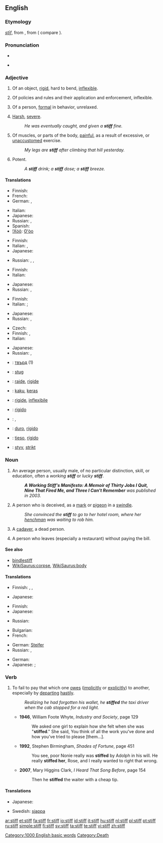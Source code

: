 ==English==

===Etymology===
{{etyl|ang}} ''[[stif|stīf]]'', from {{proto|Germanic|stifaz}}, from {{proto|Indo-European|stīpos}} ( compare {{etyl|la}} {{term|stipare}}).

===Pronunciation===
* {{IPA|/stɪf/}}
* {{audio|en-us-stiff.ogg|Audio (US)}}
*: {{rhymes|ɪf}}

===Adjective===
{{en-adj|er}}

# Of an object, [[rigid]], hard to bend, [[inflexible]].
# {{context|figuratively}} Of policies and rules and their application and enforcement, inflexible.
# Of a person, [[formal]] in behavior, unrelaxed.
# {{colloquial}} [[harsh|Harsh]], [[severe]].
#: ''He was eventually caught, and given a '''stiff''' fine.''
# Of muscles, or parts of the body, [[painful]], as a result of excessive, or [[unaccustomed]] exercise.
#: ''My legs are '''stiff''' after climbing that hill yesterday.''
# Potent.
#: ''A '''stiff''' drink; a '''stiff''' dose; a '''stiff''' breeze.''

====Translations====
{{trans-top|of an object, rigid, hard to bend, inflexible}}
* Finnish: {{t+|fi|jäykkä}}
* French: {{t+|fr|rigide}}
* German: {{t+|de|steif}}, {{t+|de|starr}}
{{trans-mid}}
* Italian: {{t+|it|rigido}}
* Japanese: {{t+|ja|硬い|tr=katai|sc=Jpan}}
* Russian: {{t|ru|жёсткий|tr=žóstkij|sc=Cyrl}}, {{t|ru|негибкий|tr=n'egíbkij|sc=Cyrl}}
* Spanish: {{t+|es|rigidez|f}}
* [[!Xóõ]]: [[ʘʻòo]]
{{trans-bottom}}

{{trans-top|figuratively: of policies and rules and their application and enforcement}}
* Finnish: {{t-|fi|kankea}}
* Italian: {{t+|it|rigido}}, {{t+|it|inflessibile}}
* Japanese: {{t+|ja|固い|tr=katai|sc=Jpan}}
{{trans-mid}}
* Russian: {{t|ru|жёсткий|tr=žóstkij|sc=Cyrl}}, {{t|ru|непоколебимый|tr=n'epokol'ebímyj|sc=Cyrl}}, {{t|ru|непреклонный|tr=n'epr'eklónnyj|sc=Cyrl}}
{{trans-bottom}}

{{trans-top|of a person, formal in behavior, unrelaxed}}
* Finnish: {{t+|fi|jäykkä}}
* Italian: {{t+|it|rigido}}
{{trans-mid}}
* Japanese: {{t+|ja|固い|tr=katai|sc=Jpan}}
* Russian: {{t+|ru|холодный|tr=χolódnyj|sc=Cyrl}}, {{t|ru|чопорный|tr=čópornyj|sc=Cyrl}}
{{trans-bottom}}

{{trans-top|colloquial: harsh, severe}}
* Finnish: {{t+|fi|kova}}
* Italian: {{t+|it|duro}};{{t+|it|severo}}
{{trans-mid}}
* Japanese: {{t+|ja|堅い|tr=katai|sc=Jpan}}
* Russian: {{t|ru|строгий|tr=strógij|sc=Cyrl}}, {{t+|ru|суровый|tr=suróvyj|sc=Cyrl}}
{{trans-bottom}}

{{trans-top|of muscles, or parts of the body}}
* Czech: {{t-|cs|ztuhlý|m}}
* Finnish: {{t+|fi|jäykkä}}, {{t-|fi|kankea}}
* Italian: {{t+|it|rigido}}
{{trans-mid}}
* Japanese: {{t|ja|凝る|tr=koru|sc=Jpan}}
* Russian: {{t|ru|окостеневший|tr=okost'en'évšij|sc=Cyrl}}, {{t|ru|одеревенелый|tr=od'er'ev'en'élyj|sc=Cyrl}}
{{trans-bottom}}

{{checktrans-top}}
* {{ttbc|Bulgarian}}: [[твърд]] {{m}} (1)
* {{ttbc|Dutch}}: [[stug]]
* {{ttbc|French}}: [[raide]], [[rigide]]
* {{ttbc|Indonesian}}: [[kaku]], [[keras]]
* {{ttbc|Interlingua}}: [[rigide]], [[inflexibile]]
* {{ttbc|Italian}}: [[rigido]]
* {{ttbc|Kurdish}}: {{ku-Arab|[[قایم]]}}, {{ku-Arab|[[به‌ستوو]]}}
* {{ttbc|Portuguese}}: [[duro]], [[rígido]]
* {{ttbc|Spanish}}: [[tieso]], [[rígido]]
* {{ttbc|Swedish}}: [[styv]], [[strikt]]
{{checktrans-bottom}}

===Noun===
{{en-noun}}

# An average person, usually male, of no particular distinction, skill, or education, often a ''working '''stiff''''' or ''lucky '''stiff'''''.
#: '''''A Working Stiff's Manifesto: A Memoir of Thirty Jobs I Quit, Nine That Fired Me, and Three I Can't Remember''' was published in 2003.''
# A person who is deceived, as a [[mark]] or [[pigeon]] in a [[swindle]].
#: ''She convinced the '''stiff''' to go to her hotel room, where her [[henchman]] was waiting to rob him.''
# {{slang}} A [[cadaver]], a dead person.
# {{US}} A person who leaves (especially a restaurant) without paying the bill.

====See also====
* [[bindlestiff]]
* [[WikiSaurus:corpse]], [[WikiSaurus:body]]

====Translations====
{{trans-top|average person, usually male}}
* Finnish: {{t-|fi|heppu}}, {{t+|fi|hemmo}}, {{t|fi|heebo}}
{{trans-mid}}
* Japanese: {{qualifier|informal|rude|offensive}} {{t|ja|オッサン|tr=ossan|sc=Jpan}}
{{trans-bottom}}

{{trans-top|person who is deceived}}
* Finnish: {{t+|fi|uhri}}
* Japanese: {{qualifier|slang|rude|offensive}} {{t|ja|カモ|tr=kamo|sc=Jpan}}
{{trans-mid}}
* Russian: {{t+|ru|лох|m|tr=loχ|sc=Cyrl}}
{{trans-bottom}}

{{trans-top|slang: cadaver, dead person}}
* Bulgarian: {{t+|bg|труп|m|sc=Cyrl}}
* French: {{t+|fr|macchabée|m}}
{{trans-mid}}
* German: [[Steifer]] {{m}}
* Russian: {{t+|ru|труп|m|tr=trup|sc=Cyrl}}, {{t|ru|жмурик|m|tr=žmúrik|sc=Cyrl}}
{{trans-bottom}}

{{trans-top|US: person who leaves without paying the bill}}
* German: {{t+|de|Zechpreller|m}}
* Japanese: {{qualifier|informal}} {{t|ja|食い逃げ|tr=kui-nige|sc=Jpan}}; {{sense|eats without money, does not matter if he/she leaves}} {{qualifier|formal}} {{t|ja|無銭飲食|tr=musen-inshoku|sc=Jpan}}
{{trans-mid}}
{{trans-bottom}}

===Verb===
{{en-verb}}

# To fail to pay that which one [[owe]]s ([[implicitly]] or [[explicitly]]) to another, especially by [[depart]]ing [[hastily]].
#: ''Realizing he had forgotten his wallet, he '''stiffed''' the taxi driver when the cab stopped for a red light.''
#* '''1946''', William Foote Whyte, ''Industry and Society'', page 129
#*: We asked one girl to explain how she felt when she was "'''stiffed'''." She said, You think of all the work you've done and how you've tried to please [them…].
#* '''1992''', Stephen Birmingham, ''Shades of Fortune'', page 451
#*: You see, poor Nonie really was '''stiffed''' by Adolph in his will. He really '''stiffed her''', Rose, and I really wanted to right that wrong.
#* '''2007''', Mary Higgins Clark, ''I Heard That Song Before'', page 154
#*: Then he '''stiffed''' the waiter with a cheap tip.

====Translations====
{{trans-top|to fail to pay money one owes}}
* Japanese: {{t|ja|払い忘れる|tr=harai-wasureru|sc=Jpan}}
{{trans-mid}}
* Swedish: [[sjappa]]
{{trans-bottom}}

{{trans-top|to tip ungenerously}}
{{trans-mid}}
{{trans-bottom}}

{{trans-top|to cheat someone}}
{{trans-mid}}
{{trans-bottom}}

[[Category:1000 English basic words]]
[[Category:Death]]

[[ar:stiff]]
[[et:stiff]]
[[fa:stiff]]
[[fr:stiff]]
[[io:stiff]]
[[id:stiff]]
[[it:stiff]]
[[hu:stiff]]
[[nl:stiff]]
[[pl:stiff]]
[[pt:stiff]]
[[ru:stiff]]
[[simple:stiff]]
[[fi:stiff]]
[[sv:stiff]]
[[ta:stiff]]
[[te:stiff]]
[[vi:stiff]]
[[zh:stiff]]